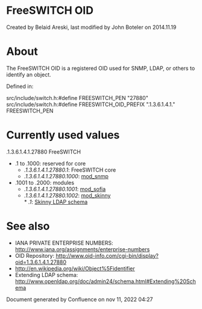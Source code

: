 
# FreeSWITCH OID 

 Created by  Belaid Areski, last modified by  John Boteler on 2014.11.19

# About

The FreeSWITCH OID is a registered OID used for SNMP, LDAP, or others to identify an object.

Defined in:

src/include/switch.h:#define FREESWITCH_PEN "27880"
src/include/switch.h:#define FREESWITCH_OID_PREFIX ".1.3.6.1.4.1." FREESWITCH_PEN

# Currently used values

.1.3.6.1.4.1.27880 FreeSWITCH

* .1 to .1000: reserved for core  
   * _.1.3.6.1.4.1.27880.1_: FreeSWITCH core  
   * _.1.3.6.1.4.1.27880.1000_: [mod\_snmp](../mod_snmp_6586926.mdx#about)
* .1001 to .2000: modules  
   * _.1.3.6.1.4.1.27880.1001_: [mod\_sofia](../mod_sofia_1048707.mdx#about)  
   * _.1.3.6.1.4.1.27880.1002_: [mod\_skinny](../mod_skinny_3375354.mdx#docs)  
         * _.1_: [Skinny LDAP schema](https://wiki.freeswitch.org/wiki/Mod%5Fskinny/skinny.schema "Mod skinny/skinny.schema")

# See also

* IANA PRIVATE ENTERPRISE NUMBERS: <http://www.iana.org/assignments/enterprise-numbers>
* OID Repository: <http://www.oid-info.com/cgi-bin/display?oid=1.3.6.1.4.1.27880>
* <http://en.wikipedia.org/wiki/Object%5Fidentifier>
* Extending LDAP schema: <http://www.openldap.org/doc/admin24/schema.html#Extending%20Schema>

Document generated by Confluence on nov 11, 2022 04:27
